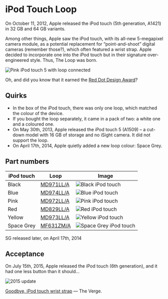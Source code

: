 
# iPod Touch Loop

On October 11, 2012, Apple released the iPod touch (5th generation, A1421) in 32 GB and 64 GB variants.

Among other things, Apple saw the iPod touch, with its all-new 5-megapixel camera module, as a potential replacement for “point-and-shoot” digital cameras (remember those?), which often featured a wrist strap. Apple decided to incorporate one into the iPod touch but in their signature over-engineered style. Thus, The Loop was born.

![Pink iPod touch 5 with loop connected](/assets/2012_loop.webp)

Oh, and did you know that it earned the [Red Dot Design Award](https://www.red-dot.org/project/ipod-touch-loop-7740)?

## Quirks

- In the box of the iPod touch, there was only one loop, which matched the colour of the device.
- If you bought the loop separately, it came in a pack of two: a white one and a coloured one.
- On May 30th, 2013, Apple released the iPod touch 5 (A1509) – a cut-down model with 16 GB of storage and no iSight camera. It did not support the loop.
- On April 17th, 2014, Apple quietly added a new loop colour: Space Grey.

## Part numbers

| iPod touch | Loop                          | Image                                           |
| ---------- | ----------------------------- | ----------------------------------------------- |
| Black      | [MD971LL/A](/everycase/MD971) | ![Black iPod touch](/everyphone/MD971.png)      |
| Blue       | [MD974LL/A](/everycase/MD974) | ![Blue iPod touch](/everyphone/MD974.png)       |
| Pink       | [MD972LL/A](/everycase/MD972) | ![Pink iPod touch](/everyphone/MD972.png)       |
| Red        | [MD829LL/A](/everycase/MD829) | ![Red iPod touch](/everyphone/MD829.png)        |
| Yellow     | [MD973LL/A](/everycase/MD973) | ![Yellow iPod touch](/everyphone/MD973.png)     |
| Space Grey | [MF631ZM/A](/everycase/MF631) | ![Space Grey iPod touch](/everyphone/MF631.png) |

SG released later, on April 17th, 2014

## Acceptance

On July 15th, 2015, Apple released the iPod touch (6th generation), and it had one less button than it should…

![2015 update](/assets/2012_ipod.webp)

[Goodbye, iPod touch wrist strap](https://www.theverge.com/2015/7/15/8970423/ipod-touch-loop-design-over) — The Verge.
